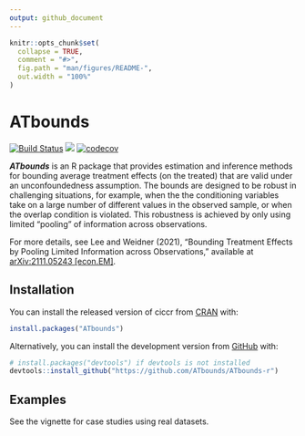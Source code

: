 ```yaml
---
output: github_document
---
```


<!-- README.md is generated from README.Rmd. Please edit that file -->

```r
knitr::opts_chunk$set(
  collapse = TRUE,
  comment = "#>",
  fig.path = "man/figures/README-",
  out.width = "100%"
)
```

# ATbounds

<!-- badges: start -->
[![Build Status](https://app.travis-ci.com/ATbounds/ATbounds-r.svg?branch=master)](https://app.travis-ci.com/ATbounds/ATbounds-r)
[![](https://cranlogs.r-pkg.org/badges/ATbounds)](https://cran.r-project.org/package=ATbounds)
[![codecov](https://codecov.io/gh/ATbounds/ATbounds-r/branch/master/graph/badge.svg?token=9GV0I2HGCV)](https://app.codecov.io/gh/ATbounds/ATbounds-r)
<!-- badges: end -->

___ATbounds___ is an R package that provides estimation and inference methods for bounding average treatment effects (on the treated) that are valid under an unconfoundedness assumption. The bounds are designed to be robust in challenging situations, for example, when the the conditioning variables take on a large number of different values in the observed sample, or when the overlap condition is violated. This robustness is achieved by only using limited "pooling" of information across observations. 

For more details, see Lee and Weidner (2021), "Bounding Treatment Effects by Pooling Limited Information across Observations," available at [arXiv:2111.05243 [econ.EM]](https://arxiv.org/abs/2111.05243).

## Installation

You can install the released version of ciccr from [CRAN](https://CRAN.R-project.org) with:

``` r
install.packages("ATbounds")
```

Alternatively, you can install the development version from [GitHub](https://github.com/) with:

``` r
# install.packages("devtools") if devtools is not installed
devtools::install_github("https://github.com/ATbounds/ATbounds-r")
```

## Examples

See the vignette for case studies using real datasets. 
